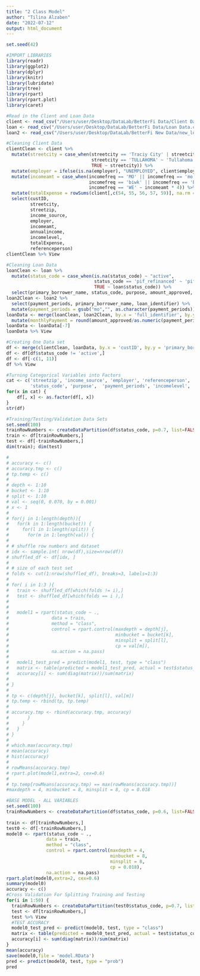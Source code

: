 ```yaml
---
title: "2 Class Model"
author: "Tilina Alzaben"
date: "2022-07-12"
output: html_document
---
```


```r
set.seed(42)
```

```r
#IMPORT LIBRARIES
library(readr)
library(ggplot2)
library(dplyr)
library(knitr)
library(lubridate)
library(tree)
library(rpart)
library(rpart.plot)
library(caret)
```

```r
#Read in the Client and Loan Data
client <- read_csv("/Users/user/Desktop/DataLab/BetterFi Data/Client Data.csv")
loan <- read_csv("/Users/user/Desktop/DataLab/BetterFi Data/Loan Data.csv")
loan2 <- read_csv("/Users/user/Desktop/DataLab/BetterFi New Data/new_loan.csv")
```

```r
#Cleaning Client Data
clientClean <- client %>% 
  mutate(streetcity = case_when(streetcity == 'Traciy City' | streetcity == 'TRACY CITY' ~ 'Tracy City', 
                                streetcity == 'TULLAHOMA' ~ 'Tullahoma',
                                TRUE ~ streetcity)) %>%  
  mutate(employer = ifelse(is.na(employer), "UNEMPLOYED", client$employer)) %>% 
  mutate(incomeamt = case_when(incomefreq == 'MO' || incomefreq == 'mo' ~ incomeamt, 
                               incomefreq == 'biwk' || incomefreq == 'BI' ~ incomeamt * 2, 
                               incomefreq == 'WE' ~ incomeamt * 4)) %>% 
  mutate(totalExpense = rowSums(client[,c(54, 55, 56, 57, 59)], na.rm = TRUE)) %>% 
  select(custID,
         streetcity, 
         streetzip, 
         income_source, 
         employer,
         incomeamt, 
         annualincome, 
         incomelevel, 
         totalExpense, 
         referenceperson)
clientClean %>% View
```

```r
#Cleaning Loan Data
loanClean <- loan %>% 
  mutate(status_code = case_when(is.na(status_code) ~ "active", 
                                 status_code == 'pif_refinanced' ~ 'pif', 
                                 TRUE ~ loan$status_code)) %>% 
  select(primary_borrower_name, status_code, purpose, amount_approved, full_identifier) 
loan2Clean <- loan2 %>% 
  select(payment_periods, primary_borrower_name, loan_identifier) %>% 
  mutate(payment_periods = gsub("mo","", as.character(payment_periods))) 
loanData <- merge(loanClean, loan2Clean, by.x = 'full_identifier', by.y = 'loan_identifier') %>% 
  mutate(monthlyPayment = round(amount_approved/as.numeric(payment_periods), 2))
loanData <- loanData[-7]
loanData %>% View
```

```r
#Creating One Data set
df <- merge(clientClean, loanData, by.x = 'custID', by.y = 'primary_borrower_name.x')
df <- df[df$status_code != 'active',] 
df <- df[-c(1, 11)]
df %>% View
```

```r
#Turning Categorical Variables into Factors
cat <- c('streetzip', 'income_source', 'employer', 'referenceperson', 
         'status_code', 'purpose',  'payment_periods', 'incomelevel', 'streetcity')
for(x in cat) {
    df[, x] <- as.factor(df[, x])
}
str(df)
```

```r
#Training/Testing/Validation Data Sets
set.seed(100)
trainRowNumbers <- createDataPartition(df$status_code, p=0.7, list=FALSE)
train <- df[trainRowNumbers,]
test <- df[-trainRowNumbers,]
dim(train); dim(test)
```

```r
# 
# accuracy <- c()
# accuracy.tmp <- c()
# tp.temp <- c()
# 
# depth <- 1:10
# bucket <- 1:10
# split <- 1:10
# val <- seq(0, 0.070, by = 0.001)
# x <- 1
# 
# for(j in 1:length(depth)){ 
#   for(k in 1:length(bucket)) {
#     for(l in 1:length(split)) {
#       for(m in 1:length(val)) {
# 
# # shuffle row numbers and dataset
# idx <- sample.int( nrow(df),size=nrow(df))
# shuffled_df <- df[idx, ]
# 
# # size of each test set
# folds <- cut(1:nrow(shuffled_df), breaks=3, labels=1:3)
# 
# for( i in 1:3 ){
#   train <- shuffled_df[which(folds != i),]
#   test <- shuffled_df[which(folds == i ),]
#  
#   
#   model1 = rpart(status_code ~ ., 
#                data = train, 
#                method = "class", 
#                control = rpart.control(maxdepth = depth[j], 
#                                        minbucket = bucket[k], 
#                                        minsplit = split[l], 
#                                        cp = val[m]),
#                na.action = na.pass)
# 
#   model1_test_pred = predict(model1, test, type = "class")
#   matrix <- table(predicted = model1_test_pred, actual = test$status_code)
#   accuracy[i] <- sum(diag(matrix))/sum(matrix)
# 
# }
# 
# tp <- c(depth[j], bucket[k], split[l], val[m])
# tp.temp <- rbind(tp, tp.temp)
# 
# accuracy.tmp <- rbind(accuracy.tmp, accuracy)
#       }
#     }
#   }
# }
# 
# which.max(accuracy.tmp)
# mean(accuracy)
# hist(accuracy)
# 
# rowMeans(accuracy.tmp)
# rpart.plot(model1,extra=2, cex=0.6)
# 
# tp.temp[rowMeans(accuracy.tmp) == max(rowMeans(accuracy.tmp))]
#maxdepth = 4, minbucket = 8, minsplit = 8, cp = 0.018
```

```r
#BASE MODEL - ALL VARIABLES
set.seed(100)
trainRowNumbers <- createDataPartition(df$status_code, p=0.6, list=FALSE)
  
train <- df[trainRowNumbers,]
test0 <- df[-trainRowNumbers,]
model0 <- rpart(status_code ~ ., 
               data = train, 
               method = "class", 
               control = rpart.control(maxdepth = 4, 
                                       minbucket = 8, 
                                       minsplit = 8, 
                                       cp = 0.018),
               na.action = na.pass)
rpart.plot(model0,extra=2, cex=0.6)
summary(model0)
accuracy <- c()
#Cross Validation For Splitting Training and Testing
for(i in 1:50) {
  trainRowNumbers <- createDataPartition(test0$status_code, p=0.7, list=FALSE)
  test <- df[trainRowNumbers,]
  test %>% View
  #TEST ACCURACY
  model0_test_pred <- predict(model0, test, type = "class")
  matrix <- table(predicted = model0_test_pred, actual = test$status_code)
  accuracy[i] <- sum(diag(matrix))/sum(matrix)
}
mean(accuracy)
save(model0,file = 'model.RData')
pred <- predict(model0, test, type = "prob")
pred
```


